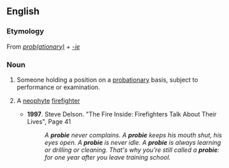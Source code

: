 ==English==

===Etymology===
From ''[[probationary|prob(ationary)]]'' + ''[[-ie]]''

===Noun===
{{en-noun}}

# Someone holding a position on a [[probationary]] basis, subject to performance or examination.
# {{context|firefighting|lang=en}} A [[neophyte]] [[firefighter]]
#* '''1997'''. Steve Delson. "The Fire Inside: Firefighters Talk About Their Lives", Page 41<!---[http://books.google.com/books?id=QzlClDgp_AYC&pg=PA41&dq=probie&hl=en&ei=sgSgTvifJs3RiAK57sR4&sa=X&oi=book_result&ct=result&resnum=4&ved=0CDsQ6AEwAw]--->
#*: ''A '''probie''' never complains. A '''probie''' keeps his mouth shut, his eyes open. A '''probie''' is never idle. A '''probie''' is always learning or drilling or cleaning. That's why you're still called a '''probie''': for one year after you leave training school.''